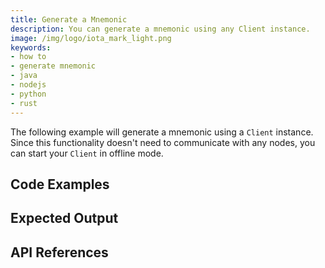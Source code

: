 ```yaml
---
title: Generate a Mnemonic
description: You can generate a mnemonic using any Client instance.
image: /img/logo/iota_mark_light.png
keywords:
- how to
- generate mnemonic
- java
- nodejs
- python
- rust
---
```




The following example will generate a mnemonic using a `Client` instance.  Since this functionality doesn't need to
communicate with any nodes, you can start your `Client` in offline mode.

## Code Examples

<Tabs groupId="language">
    <TabItem value="rust" label="Rust">
        <RustCode/>
    </TabItem>
    <TabItem value="nodejs" label="Nodejs">
        <NodejsCode/>
    </TabItem>
    <TabItem value="python" label="Python">
        <PythonCode/>
    </TabItem>
    <TabItem value="java" label="Java">
        <JavaCode/>
    </TabItem>
</Tabs>

## Expected Output

<Tabs groupId="language">
    <TabItem value="rust" label="Rust">
        <RustOutput/>
    </TabItem>
    <TabItem value="nodejs" label="Nodejs">
        <NodejsOutput/>
    </TabItem>
    <TabItem value="python" label="Python">
        <PythonOutput/>
    </TabItem>
    <TabItem value="java" label="Java">
        <JavaOutput/>
    </TabItem>
</Tabs>

## API References

<Tabs groupId="language">
    <TabItem value="rust" label="Rust">
        <RustApiLinks/>
    </TabItem>
    <TabItem value="nodejs" label="Nodejs">
        <NodejsApiLinks/>
    </TabItem>
    <TabItem value="python" label="Python">
        <PythonApiLinks/>
    </TabItem>
    <TabItem value="java" label="Java">
        <JavaApiLinks/>
    </TabItem>
</Tabs>